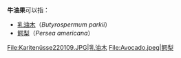 '''牛油果'''可以指：
*[[乳油木|乳油木]]（''Butyrospermum parkii''）
*[[鳄梨|鳄梨]]（''Persea americana''）
<gallery>
File:Karitenüsse220109.JPG|乳油木
File:Avocado.jpeg|鳄梨
</gallery>
{{disambig|Cat=三字物種消歧義}}